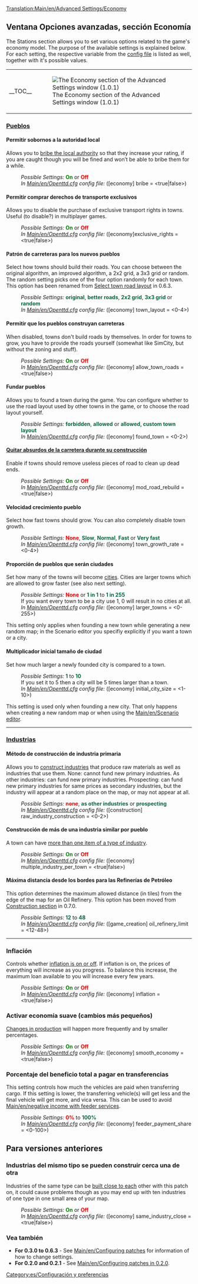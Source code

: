 {{es/Traducción|Advanced Settings/Economy|10}}
[[Translation:Main/en/Advanced Settings/Economy]]{{en/-}}{{es/Opciones avanzadas}}

==Ventana Opciones avanzadas, sección Economía==
The Stations section allows you to set various options related to the game's economy model. The purpose of the available settings is explained below. For each setting, the respective variable from the [[Main/en/openttd.cfg|config file]] is listed as well, together with it's possible values.
{{en/-right}}
{| align="center"
|- valign="top"
|__TOC__
|[[File:es/Advset economy.png|frame|none|thumb|The Economy section of the Advanced Settings window (1.0.1)]]
|}

===<u>Pueblos</u>===
====Permitir sobornos a la autoridad local====
{{en/Feature|Old|align="right"|text=(since 0.3.0)}}
Allows you to [[Main/en/bribe authority|bribe the local authority]] so that they increase your rating, if you are caught though you will be fined and won’t be able to bribe them for a while.
:''Possible Settings:'' <span style="color:green">'''On'''</span> or <span style="color:red">'''Off'''</span>
:''In [[Main/en/Openttd.cfg]] config file:'' ([economy] bribe = <true|false>)

====Permitir comprar derechos de transporte exclusivos====
{{en/Feature|0.6|align="right"|text=(since 0.6.0)}}
Allows you to disable the purchase of exclusive transport rights in towns. Useful (to disable?) in multiplayer games.
:''Possible Settings:'' <span style="color:green">'''On'''</span> or <span style="color:red">'''Off'''</span>
:''In [[Main/en/Openttd.cfg]] config file:'' ([economy]exclusive_rights = <true|false>)

====Patrón de carreteras para los nuevos pueblos====
{{en/Feature|0.6|align="right"|text=(since 0.6.0)}}
Select how towns should build their roads. You can choose between the original algorithm, an improved algorithm, a 2x2 grid, a 3x3 grid or random. The random setting picks one of the four option randomly for each town. This option has been renamed from [[Main/en/Configuring patches/Economy#Select town road layout|Select town road layout]] in 0.6.3.
:''Possible Settings:'' <span style="color:#00693E">'''original'''</span>, <span style="color:#00693E">'''better roads'''</span>, <span style="color:#00693E">'''2x2 grid'''</span>, <span style="color:#00693E">'''3x3 grid'''</span> or <span style="color:#00693E">'''random'''</span>
:''In [[Main/en/Openttd.cfg]] config file:'' ([economy] town_layout = <0-4>)

====Permitir que los pueblos construyan carreteras====
{{en/Feature|0.7|align="right"|text=(since 0.7.0)}}
When disabled, towns don't build roads by themselves. In order for towns to grow, you have to provide the roads yourself (somewhat like SimCity, but without the zoning and stuff).
:''Possible Settings:'' <span style="color:green">'''On'''</span> or <span style="color:red">'''Off'''</span>
:''In [[Main/en/Openttd.cfg]] config file:'' ([economy] allow_town_roads = <true|false>)

====Fundar pueblos====
{{en/Feature|1.0|align="right"|text=(since 1.0.0)}}
Allows you to found a town during the game. You can configure whether to use the road layout used by other towns in the game, or to choose the road layout yourself.
:''Possible Settings:'' <span style="color:#00693E">'''forbidden'''</span>, <span style="color:#00693E">'''allowed'''</span> or <span style="color:#00693E">'''allowed, custom town layout'''</span>
:''In [[Main/en/Openttd.cfg]] config file:'' ([economy] found_town = <0-2>)

====[[Main/es/Quitar absurdos de la carretera durante su construcción|Quitar absurdos de la carretera durante su construcción]]====
{{en/Feature|0.6|align="right"|text=(since 0.6.0)}}
Enable if towns should remove useless pieces of road to clean up dead ends.
:''Possible Settings:'' <span style="color:green">'''On'''</span> or <span style="color:red">'''Off'''</span>
:''In [[Main/en/Openttd.cfg]] config file:'' ([economy] mod_road_rebuild = <true|false>)

====Velocidad crecimiento pueblo====
{{en/Feature|0.6|align="right"|text=(since 0.6.0)}}
Select how fast towns should grow. You can also completely disable town growth.
:''Possible Settings:'' <span style="color:red">'''None'''</span>, <span style="color:#00693E">'''Slow'''</span>, <span style="color:#00693E">'''Normal'''</span>, <span style="color:#00693E">'''Fast'''</span> or <span style="color:#00693E">'''Very fast'''</span>
:''In [[Main/en/Openttd.cfg]] config file:'' ([economy] town_growth_rate = <0-4>)

====Proporción de pueblos que serán ciudades====
{{en/Feature|0.6|align="right"|text=(since 0.6.0)}}
Set how many of the towns will become [[Main/en/Towns#Cities|cities]]. Cities are larger towns which are allowed to grow faster (see also next setting).
:''Possible Settings:'' <span style="color:red">'''None'''</span> or <span style="color:#00693E">'''1 in 1'''</span> to <span style="color:#00693E">'''1 in 255'''</span>
:If you want every town to be a city use 1, 0 will result in no cities at all.
:''In [[Main/en/Openttd.cfg]] config file:'' ([economy] larger_towns = <0-255>)
This setting only applies when founding a new town while generating a new random map; in the Scenario editor you specifiy explicitly if you want a town or a city.

====Multiplicador inicial tamaño de ciudad====
{{en/Feature|0.6|align="right"|text=(since 0.6.0)}}
Set how much larger a newly founded city is compared to a town.
:''Possible Settings:'' <span style="color:#00693E">'''1'''</span> to <span style="color:#00693E">'''10'''</span>
:If you set it to 5 then a city will be 5 times larger than a town.
:''In [[Main/en/Openttd.cfg]] config file:'' ([economy] initial_city_size = <1-10>)
This setting is used only when founding a new city. That only happens when creating a new random map or when using the [[Main/en/Scenario editor]].
----
===<u>Industrias</u>===
====Método de construcción de industria primaria====
{{en/Feature|0.6|align="right"|text=(since 0.6.0)}}
Allows you to [[Main/en/build raw material industries|construct industries]] that produce raw materials as well as industries that use them. None: cannot fund new primary industries. As other industries: can fund new primary industries. Prospecting: can fund new primary industries for same prices as secondary industries, but the industry will appear at a random place on the map, or may not appear at all.
:''Possible Settings:'' <span style="color:red">'''none'''</span>, <span style="color:#00693E">'''as other industries'''</span> or <span style="color:#00693E">'''prospecting'''</span>
:''In [[Main/en/Openttd.cfg]] config file:'' ([construction] raw_industry_construction = <0-2>)

====Construcción de más de una industria similar por pueblo====
{{en/Feature|Old|align="right"|text=(since 0.2.0)}}
A town can have [[Main/en/multiple industries per town|more than one item of a type of industry]].
:''Possible Settings:'' <span style="color:green">'''On'''</span> or <span style="color:red">'''Off'''</span>
:''In [[Main/en/Openttd.cfg]] config file:'' ([economy] multiple_industry_per_town = <true|false>)

====Máxima distancia desde los bordes para las Refinerías de Petróleo====
{{en/Feature|0.5|align="right"|text=(since 0.5.0)}}
This option determines the maximum allowed distance (in tiles) from the edge of the map for an Oil Refinery.
This option has been moved from [[Main/en/Configuring patches/Construction#Max distance from edge for Oil Refineries|Construction section]] in 0.7.0.
:''Possible Settings:'' <span style="color:#00693E">'''12'''</span> to <span style="color:#00693E">'''48'''</span>
:''In [[Main/en/Openttd.cfg]] config file:'' ([game_creation] oil_refinery_limit = <12-48>)
{{en/-}}
----
===Inflación===
{{en/Feature|Old|align="right"|text=(since 0.3.4)}}
Controls whether [[Main/en/disable inflation|inflation is on or off]]. If inflation is on, the prices of everything will increase as you progress. To balance this increase, the maximum loan available to you will increase every few years.
:''Possible Settings:'' <span style="color:green">'''On'''</span> or <span style="color:red">'''Off'''</span>
:''In [[Main/en/Openttd.cfg]] config file:'' ([economy] inflation = <true|false>)

===Activar economía suave (cambios más pequeños)===
{{en/Feature|Old|align="right"|text=(since 0.3.3)}}
[[Main/en/smooth economy|Changes in production]] will happen more frequently and by smaller percentages.
:''Possible Settings:'' <span style="color:green">'''On'''</span> or <span style="color:red">'''Off'''</span>
:''In [[Main/en/Openttd.cfg]] config file:'' ([economy] smooth_economy = <true|false>)

===Porcentaje del beneficio total a pagar en transferencias===
{{en/Feature|1.0|align="right"|text=(since 1.0.0)}}
This setting controls how much the vehicles are paid when transferring cargo. If this setting is lower, the transferring vehicle(s) will get less and the final vehicle will get more, and vica versa. This can be used to avoid [[Main/en/negative income with feeder service]]s.
:''Possible Settings:'' <span style="color:red">'''0%'''</span> to <span style="color:#00693E">'''100%'''</span>
:''In [[Main/en/Openttd.cfg]] config file:'' ([economy] feeder_payment_share = <0-100>)

==Para versiones anteriores==
===Industrias del mismo tipo se pueden construir cerca una de otra===
{{en/Feature|-1.0|align="right"|text=(since 0.2.0 to 1.0.0)}}
Industries of the same type can be [[Main/en/same industries close|built close to each]] other with this patch on, it could cause problems though as you may end up with ten industries of one type in one small area of your map.
:''Possible Settings:'' <span style="color:green">'''On'''</span> or <span style="color:red">'''Off'''</span>
:''In [[Main/en/Openttd.cfg]] config file:'' ([economy] same_industry_close = <true|false>)
{{en/-}}
===Vea también===
*'''For 0.3.0 to 0.6.3''' - See [[Main/en/Configuring patches]] for information of how to change settings.
*'''For 0.2.0 and 0.2.1''' - See [[Main/en/Configuring patches in 0.2.0]].

[[Category:es/Configuración y preferencias]]